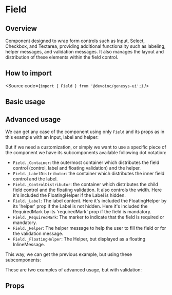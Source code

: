 

<Meta of={Stories} />

# Field

## Overview

Component designed to wrap form controls such as Input, Select, Checkbox, and Textarea, providing additional functionality such as labeling, helper messages, and validation messages.
It also manages the layout and distribution of these elements within the field control.

## How to import

<Source code={`import { Field } from '@devoinc/genesys-ui';`} />

## Basic usage

<Canvas of={Stories.Base} />

## Advanced usage

We can get any case of the component using only `Field` and its props as in this example with an Input, label and helper:

<Canvas sourceState="shown" of={casesStories.BasicUsageWithHelper} />

But if we need a customization, or simply we want to use a specific piece of the component we have its subcomponents
available following dot notation:

- `Field._Container`: the outermost container which distributes the field control (control, label and floating validation) and the helper.
- `Field._LabelDistributor`: the container which distributes the inner field control and the label.
- `Field._ControlDistributor`: the container which distributes the child field control and the floating validation. It also controls the width. Here it's included the FloatingHelper if the Label is hidden.
- `Field._Label`: The label content. Here it's included the FloatingHelper by its 'helper' prop if the Label is not hidden. Here it's included the RequiredMark by its 'requiredMark' prop if the field is mandatory.
- `Field._RequiredMark`: The marker to indicate that the field is required or mandatory.
- `Field._Helper`: The helper message to help the user to fill the field or for the validation message.
- `Field._FloatingHelper`: The Helper, but displayed as a floating InlineMessage.

This way, we can get the previous example, but using these subcomponents:

<Canvas sourceState="shown" of={casesStories.AdvancedUsage} />

These are two examples of advanced usage, but with validation:

<Canvas sourceState="shown" of={casesStories.AdvancedUsageWithValidation} />

<Canvas
  sourceState="shown"
  of={casesStories.AdvancedUsageWithFloatingValidation}
/>

## Props

<ArgTypes of={Stories} />
